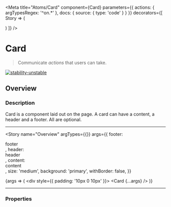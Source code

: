 
<Meta
  title="Atoms/Card"
  component={Card}
  parameters={{
    actions: { argTypesRegex: '^on.*' },
    docs: {
      source: {
        type: 'code'
      }
    }
  }}
  decorators={[
    Story => (
      <ThemeProvider>
        <div className="component-story-main">
          <ThemeSwitcher />
          <Story />
        </div>
      </ThemeProvider>
    )
  ]}
/>

# Card

> Communicate _actions_ that users can take.

[![stability-unstable](https://img.shields.io/badge/stability-unstable-yellow.svg)](https://github.com/emersion/stability-badges#unstable)

## Overview

### Description

Card is a component laid out on the page. A card can have a content, a header and a footer. All are optional.

---

<Story
  name="Overview"
  argTypes={{}}
  args={{
    footer: <div>footer</div>,
    header: <div>header</div>,
    content: <div>content</div>,
    size: 'medium',
    background: 'primary',
    withBorder: false,
  }}
>
  {args => (
    <div style={{ padding: '10px 0 10px' }}>
      <Card {...args} />
    </div>
  )}
</Story>

---

### Properties

<ArgsTable story="Overview" />
